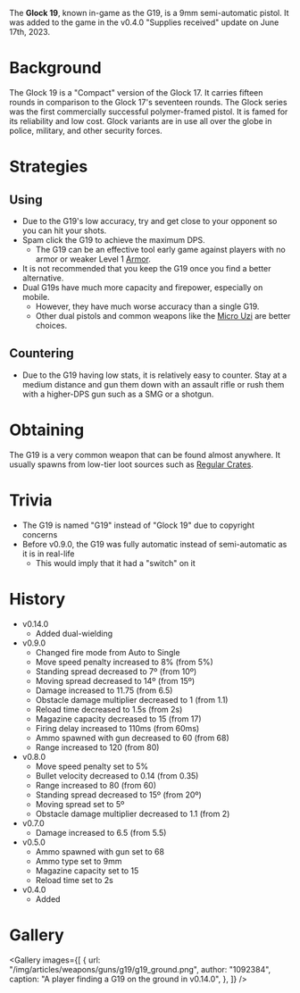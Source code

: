 The **Glock 19**, known in-game as the G19, is a 9mm semi-automatic pistol. It was added to the game in the v0.4.0 "Supplies received" update on June 17th, 2023.

# Background

The Glock 19 is a "Compact" version of the Glock 17. It carries fifteen rounds in comparison to the Glock 17's seventeen rounds. The Glock series was the first commercially successful polymer-framed pistol. It is famed for its reliability and low cost. Glock variants are in use all over the globe in police, military, and other security forces.

# Strategies

## Using

- Due to the G19's low accuracy, try and get close to your opponent so you can hit your shots.
- Spam click the G19 to achieve the maximum DPS.
  - The G19 can be an effective tool early game against players with no armor or weaker Level 1 [Armor](/equipment/armor).
- It is not recommended that you keep the G19 once you find a better alternative.
- Dual G19s have much more capacity and firepower, especially on mobile.
  - However, they have much worse accuracy than a single G19.
  - Other dual pistols and common weapons like the [Micro Uzi](/weapons/guns/micro_uzi) are better choices.

## Countering

- Due to the G19 having low stats, it is relatively easy to counter. Stay at a medium distance and gun them down with an assault rifle or rush them with a higher-DPS gun such as a SMG or a shotgun.

# Obtaining

The G19 is a very common weapon that can be found almost anywhere. It usually spawns from low-tier loot sources such as [Regular Crates](/obstacles/regular_crate).

# Trivia

- The G19 is named "G19" instead of "Glock 19" due to copyright concerns
- Before v0.9.0, the G19 was fully automatic instead of semi-automatic as it is in real-life
  - This would imply that it had a "switch" on it

# History

- v0.14.0
  - Added dual-wielding
- v0.9.0
  - Changed fire mode from Auto to Single
  - Move speed penalty increased to 8% (from 5%)
  - Standing spread decreased to 7º (from 10º)
  - Moving spread decreased to 14º (from 15º)
  - Damage increased to 11.75 (from 6.5)
  - Obstacle damage multiplier decreased to 1 (from 1.1)
  - Reload time decreased to 1.5s (from 2s)
  - Magazine capacity decreased to 15 (from 17)
  - Firing delay increased to 110ms (from 60ms)
  - Ammo spawned with gun decreased to 60 (from 68)
  - Range increased to 120 (from 80)
- v0.8.0
  - Move speed penalty set to 5%
  - Bullet velocity decreased to 0.14 (from 0.35)
  - Range increased to 80 (from 60)
  - Standing spread decreased to 15º (from 20º)
  - Moving spread set to 5º
  - Obstacle damage multiplier decreased to 1.1 (from 2)
- v0.7.0
  - Damage increased to 6.5 (from 5.5)
- v0.5.0
  - Ammo spawned with gun set to 68
  - Ammo type set to 9mm
  - Magazine capacity set to 15
  - Reload time set to 2s
- v0.4.0
  - Added

# Gallery

<Gallery
  images={[
    {
      url: "/img/articles/weapons/guns/g19/g19_ground.png",
      author: "1092384",
      caption: "A player finding a G19 on the ground in v0.14.0",
    },
  ]}
/>
